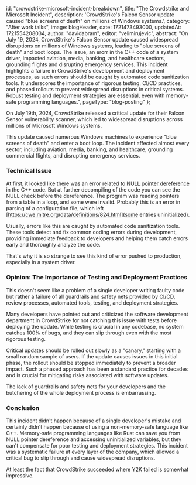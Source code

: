 
  id: "crowdstrike-microsoft-incident-breakdown",
  title:
    "The Crowdstrike and Microsoft Incident",
  description:
    'CrowdStrike\'s Falcon Sensor update caused "blue screens of death" on millions of Windows systems.',
  category: "After work talks",
  image: blogHeader,
  date: 1721473493000,
  updatedAt: 1721554208034,
  author: "davidabram",
  editor: "velimirujevic",
  abstract: "On July 19, 2024, CrowdStrike's Falcon Sensor update caused widespread disruptions on millions of Windows systems, leading to \"blue screens of death\" and boot loops. The issue, an erorr in the C++ code of a system driver, impacted aviation, media, banking, and healthcare sectors, grounding flights and disrupting emergency services. This incident highlights a failure in CrowdStrike's development and deployment processes, as such errors should be caught by automated code sanitization tools. It underscores the importance of rigorous testing, CI/CD practices, and phased rollouts to prevent widespread disruptions in critical systems. Robust testing and deployment strategies are essential, even with memory-safe programming languages.",
  pageType: "blog-posting"
};


On July 19th, 2024, CrowdStrike released a critical update for their Falcon Sensor vulnerability scanner, which led to widespread disruptions across millions of Microsoft Windows systems.

This update caused numerous Windows machines to experience "blue screens of death" and enter a boot loop. The incident affected almost every sector, including aviation, media, banking, and healthcare, grounding commercial flights, and disrupting emergency services.

### Technical Issue

At first, it looked like there was an error related to [NULL pointer dereference](https://cwe.mitre.org/data/definitions/476.html) in the C++ code. But at further decompiling of the code you can see the NULL check before the dereference. The program was reading pointers from a table in a loop, and some were invalid. Probably this is an error in parsing of a configuration file, which left [https://cwe.mitre.org/data/definitions/824.html](some entries uninitialized).

Usually, errors like this are caught by automated code sanitization tools. These tools detect and fix common coding errors during development, providing immediate feedback to developers and helping them catch errors early and thoroughly analyze the code.

That's why it is so strange to see this kind of error pushed to production, especially in a system driver.

### Opinion: The Importance of Testing and Deployment Practices

This doesn't seem like a problem of a single developer writing faulty code but rather a failure of all guardrails and safety nets provided by CI/CD, review processes, automated tools, testing, and deployment strategies.

Many developers have pointed out and criticized the software development department in CrowdStrike for not catching this issue with tests before deploying the update. While testing is crucial in any codebase, no system catches 100% of bugs, and they can slip through even with the most rigorous testing.

Critical updates should be rolled out slowly as a "canary," starting with a small random sample of users. If the update causes issues in this initial phase, the rollout should be stopped immediately to prevent a broader impact. Such a phased approach has been a standard practice for decades and is crucial for mitigating risks associated with software updates.

The lack of guardrails and safety nets for your developers and the butchering of the whole deployment process is embarrassing.

### Conclusion

This incident didn't happen because of a single developer's mistake and certainly didn't happen because of using a non-memory-safe language like C++. Memory-safe programming languages like Rust can save you from NULL pointer dereference and accessing uninitialized variables, but they can't compensate for poor testing and deployment strategies. This incident was a systematic failure at every layer of the company, which allowed a critical bug to slip through and cause widespread disruptions.

At least the fact that CrowdStrike succeeded where Y2K failed is somewhat impressive.




